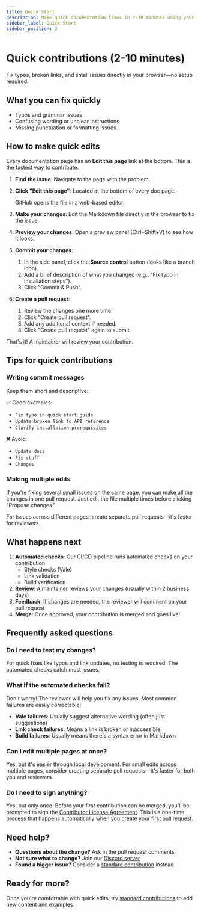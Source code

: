 ```yaml
---
title: Quick Start
description: Make quick documentation fixes in 2-10 minutes using your browser.
sidebar_label: Quick Start
sidebar_position: 2
---
```


# Quick contributions (2-10 minutes)

Fix typos, broken links, and small issues directly in your browser—no setup required.

## What you can fix quickly

- Typos and grammar issues
- Confusing wording or unclear instructions
- Missing punctuation or formatting issues

## How to make quick edits

Every documentation page has an **Edit this page** link at the bottom. This is the fastest way to contribute.

1. **Find the issue**: Navigate to the page with the problem.
2. **Click "Edit this page"**: Located at the bottom of every doc page.

   GitHub opens the file in a web-based editor.

3. **Make your changes**: Edit the Markdown file directly in the browser to fix the issue.
4. **Preview your changes**: Open a preview panel (Ctrl+Shift+V) to see how it looks.
5. **Commit your changes**:
   1. In the side panel, click the **Source control** button (looks like a branch icon).
   1. Add a brief description of what you changed (e.g., "Fix typo in installation steps").
   1. Click "Commit & Push".
6. **Create a pull request**:
   1. Review the changes one more time.
   1. Click "Create pull request".
   1. Add any additional context if needed.
   1. Click "Create pull request" again to submit.

That's it! A maintainer will review your contribution.

## Tips for quick contributions

### Writing commit messages

Keep them short and descriptive:

✅ Good examples:
- `Fix typo in quick-start guide`
- `Update broken link to API reference`
- `Clarify installation prerequisites`

❌ Avoid:
- `Update docs`
- `Fix stuff`
- `Changes`

### Making multiple edits

If you're fixing several small issues on the same page, you can make all the changes in one pull request. Just edit the file multiple times before clicking "Propose changes."

For issues across different pages, create separate pull requests—it's faster for reviewers.

## What happens next

1. **Automated checks**: Our CI/CD pipeline runs automated checks on your contribution
   - Style checks (Vale)
   - Link validation
   - Build verification
2. **Review**: A maintainer reviews your changes (usually within 2 business days)
3. **Feedback**: If changes are needed, the reviewer will comment on your pull request
4. **Merge**: Once approved, your contribution is merged and goes live!

## Frequently asked questions

### Do I need to test my changes?

For quick fixes like typos and link updates, no testing is required. The automated checks catch most issues.

### What if the automated checks fail?

Don't worry! The reviewer will help you fix any issues. Most common failures are easily correctable:
- **Vale failures**: Usually suggest alternative wording (often just suggestions)
- **Link check failures**: Means a link is broken or inaccessible
- **Build failures**: Usually means there's a syntax error in Markdown

### Can I edit multiple pages at once?

Yes, but it's easier through local development. For small edits across multiple pages, consider creating separate pull requests—it's faster for both you and reviewers.

### Do I need to sign anything?

Yes, but only once. Before your first contribution can be merged, you'll be prompted to sign the [Contributor License Agreement](https://cla-assistant.io/doc-detective/doc-detective.github.io). This is a one-time process that happens automatically when you create your first pull request.

## Need help?

- **Questions about the change?** Ask in the pull request comments
- **Not sure what to change?** Join our [Discord server](https://discord.gg/2M7wXEThfF)
- **Found a bigger issue?** Consider a [standard contribution](standard-contributions) instead

## Ready for more?

Once you're comfortable with quick edits, try [standard contributions](standard-contributions) to add new content and examples.
